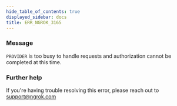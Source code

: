```yaml
---
hide_table_of_contents: true
displayed_sidebar: docs
title: ERR_NGROK_3165
---
```


### Message

`PROVIDER` is too busy to handle requests and authorization cannot be completed at this time.

<ErrorDetails />

### Further help

If you're having trouble resolving this error, please reach out to [support@ngrok.com](mailto:support@ngrok.com?subject=Help%20with%20ERR_NGROK_3165)
